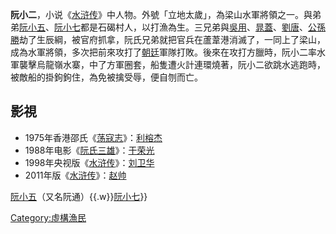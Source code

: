 {{unreferenced|time=2019-06-14T13:34:21+00:00}}
{{水浒人物 |
 人物姓名 = 阮小二 |
 座次 = 27，天劍星 |
 星名 = 天劍星 |
 绰号 = 立地太歲 |
 身份 = 漁民 |
 使用兵器 = 魚叉 |
 梁山职司 = 水軍头领 |
 出场回目 = 015 |
 赞诗 = 瞘兜臉兩眉豎起，<br />略綽口四面連拳。<br />胸前一帶蓋膽黃毛，<br />背上兩枝橫生板肋。<br />
臂膊有千百斤氣力，<br />眼睛射幾萬道寒光。<br />人稱立地太歲，<br />果然混世魔王。
}}
'''阮小二'''，小说《[[水浒传|水浒传]]》中人物。外號「立地太歲」，為梁山水軍將領之一。與弟弟[[阮小五|阮小五]]、[[阮小七|阮小七]]都是石碣村人，以打漁為生。三兄弟與[[吳用|吳用]]、[[晁蓋|晁蓋]]、[[劉唐|劉唐]]、[[公孫勝|公孫勝]]劫了生辰綱，被官府抓拿，阮氏兄弟就把官兵在蘆葦港消滅了，一同上了梁山，成為水軍將領，多次把前來攻打了[[宋朝|朝廷]]軍隊打敗。後來在攻打方臘時，阮小二率水軍襲擊烏龍嶺水寨，中了方軍圈套，船隻遭火計連環燒著，阮小二欲跳水逃跑時，被敵船的掛鉤鉤住，為免被擒受辱，便自刎而亡。

==影視==
*1975年香港邵氏《[[荡寇志_(1975年電影)|荡寇志]]》：[[利榕杰|利榕杰]]
*1988年电影《[[阮氏三雄|阮氏三雄]]》：[[于荣光|于荣光]]
*1998年央视版《[[水浒传_(1998年电视剧)|水浒传]]》：[[刘卫华|刘卫华]]
*2011年版《[[水浒传_(2011年电视剧)|水浒传]]》：[[赵帅_(演员)|赵帅]]

{{Navbox|title=[[阮氏兄弟|阮氏三雄]]|list1=[[阮小二|阮小二]]（又名阮进）{{.w}}[[阮小五|阮小五]]（又名阮通）{{.w}}[[阮小七|阮小七]]}}
{{大宋宣和遺事}}
{{梁山泊四寨水軍頭領}}
{{108将}}
{{宋朝人物小作品}}

[[Category:虛構漁民|Category:虛構漁民]]